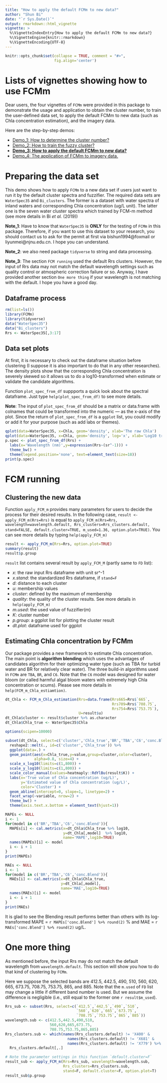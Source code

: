 ```yaml
---
title: "How to apply the default FCMm to new data?"
author: "Shun Bi"
date: "`r Sys.Date()`"
output: rmarkdown::html_vignette
vignette: >
  %\VignetteIndexEntry{How to apply the default FCMm to new data?}
  %\VignetteEngine{knitr::rmarkdown}
  %\VignetteEncoding{UTF-8}
---
```


```r
knitr::opts_chunk$set(collapse = TRUE, comment = "#>",
                      fig.align='center')
```

# Lists of vignettes showing how to use FCMm

Dear users, the four vignettes of `FCMm` were provided in this package to demonstrate the usage and application to obtain the cluster number, to train the user-defined data set, to apply the default FCMm to new data (such as Chla concentration estimation), and the imagery data.

Here are the step-by-step demos:

 - [Demo_1: How to determine the cluster number?](./doc/Cluster_number_determination.html)
 - [Demo_2: How to train the fuzzy cluster?](./doc/Fuzzy_cluster_training.html)
 - [**Demo_3: How to apply the default FCMm to new data?**](./doc/New_Data_Running_FCMm.html)
 - [Demo_4: The application of FCMm to imagery data.](./doc/Raster_Running_FCMm.html)

# Preparing the data set

This demo shows how to apply `FCMm` to a new data set if users just want to run it by the default cluster spectra and fuzzifier. The required data sets are `WaterSpec35` and `Bi_clusters`. The former is a dataset with water spectra of inland waters and corresponding Chla concentration (ug/L unit). The latter one is the seven water cluster spectra which trained by FCM-m method (see more details in Bi *et al.* (2019))

**Note_1**: Have to know that `WaterSpec35` is **ONLY** for the testing of `FCMm` in this package. Therefore, if you want to use this dataset to your research, you should contact us to ask for the permit at first via bishun1994@foxmail or liyunmei@njnu.edu.cn. I hope you can understand.

**Note_2**: we also need package `tidyverse` to string and data processing.

**Note_3**: The section `FCM running` used the default Rrs clusters. However, the input of Rrs data may not match the default wavelength settings such as quality control or atmospheric correction failure or so. Anyway, I have provided another section `One more thing` if your wavelength is not matching with the default. I hope you have a good day.

## Dataframe process

```r
rm(list=ls())
library(FCMm)
library(tidyverse)
data("WaterSpec35")
data("Bi_clusters")
Rrs <- WaterSpec35[,3:17]
```

## Data set plots

At first, it is necessary to check out the dataframe situation before clustering (I suppose it is also important to do that in any other researches). The density plots show that the corresponding Chla concentration is severely skewed so it allows us to do a log10-transformed when estimate or validate the candidate algorithms.

Function `plot_spec_from_df` suppports a quick look about the spectral dataframe. Just type `help(plot_spec_from_df)` to see more details.

**Note**: The input of `plot_spec_from_df` should be a matrix or data.frame with colnames that could be transformed into the numeric --- as the x-axis of the plot. Since the return of `plot_spec_from_df` is a `ggplot` list, you could modify or add it for your purpose (such as add labs or themes).

```r
qplot(data=WaterSpec35, x=Chla, geom='density', xlab='The raw Chla')
qplot(data=WaterSpec35, x=Chla, geom='density', log='x', xlab='Log10 transformed Chla')
p.spec <- plot_spec_from_df(Rrs) + 
  labs(x='Wavelength (nm)',y=expression(Rrs~(sr^-1))) + 
  theme_bw() + 
  theme(legend.position='none', text=element_text(size=18))
print(p.spec)
```

# FCM running

## Clustering the new data

Function `apply_FCM_m` provides many parameters for users to decide the process for their desired results. In the following case, `result <- apply_FCM_m(Rrs=Rrs)` is equal to `apply_FCM_m(Rrs=Rrs, wavelength=wavelength.default, Rrs_clusters=Rrs_clusters.default, stand=FALSE, default.cluster=TRUE, m_used=1.36, option.plot=TRUE)`. You can see more details by typing `help(apply_FCM_m)`

```r
result <- apply_FCM_m(Rrs=Rrs, option.plot=TRUE)
summary(result)
result$p.group
```

`result` list contains several result by `apply_FCM_M` (partly same to `FD` list):

 - *x*: the raw input Rrs dataframe with unit sr^-1
 - *x.stand*: the standardized Rrs dataframe, if `stand=F`
 - *d*: distance to each cluster
 - *u*: membership values
 - *cluster*: defined by the maximum of membership
 - *quality*: the quality of the cluster results. See more details in `help(apply_FCM_m)`
 - *m.used*: the used value of fuzzifier(m)
 - *K*: cluster number
 - *p.group*: a ggplot list for plotting the cluster result
 - *dt.plot*: dataframe used for ggplot

## Estimating Chla concentration by FCMm

Our package provides a new framework to estimate Chla concentration. The main point is **algorithm blending** which uses the advantages of candidates algorithm for their optimizing water type (such as TBA for turbid water and BR for relatively clear water). The three build-in algorithms used in `FCMm` are `TBA`, `BR`, and `C6`. Note that the `C6` model was designed for water bloom (or called harmful algal bloom waters with extremely high Chla concentration or scums). Please see more details in `help(FCM_m_Chla_estiamtion)`.

```r
dt_Chla <- FCM_m_Chla_estimation(Rrs=data.frame(Rrs665=Rrs$`665`,
                                                Rrs709=Rrs$`708.75`,
                                                Rrs754=Rrs$`753.75`),
                                 U=result$u)
dt_Chla$cluster <- result$cluster %>% as.character
dt_Chla$Chla_true <- WaterSpec35$Chla

options(scipen=10000)

subset(dt_Chla, select=c('cluster','Chla_true','BR','TBA','C6','conc.Blend')) %>%
  reshape2::melt(., id=c('cluster','Chla_true')) %>%
  ggplot(data=.) + 
  geom_point(aes(x=Chla_true,y=value,group=cluster,color=cluster),
             alpha=0.8, size=4) +
  scale_x_log10(limits=c(1,800)) + 
  scale_y_log10(limits=c(1,800)) +
  scale_color_manual(values=heatmaply::RdYlBu(result$K)) + 
  labs(x='True value of Chla concentration (ug/L)',
       y='Estimated value of Chla concentration (ug/L)',
       color='Cluster') + 
  geom_abline(intercept=0, slope=1, linetype=2) + 
  facet_wrap(~variable, nrow=2) + 
  theme_bw() + 
  theme(axis.text.x.bottom = element_text(hjust=1))

MAPEs <- NULL
i <- 1
for(model in c('BR','TBA','C6','conc.Blend')){
  MAPEs[i] <- cal.metrics(x=dt_Chla$Chla_true %>% log10,
                          y=dt_Chla[,model]  %>% log10,
                          name='MAPE',log10=TRUE)
  names(MAPEs)[i] <- model
  i <- i + 1
}
print(MAPEs)

MAEs <- NULL
i <- 1
for(model in c('BR','TBA','C6','conc.Blend')){
  MAEs[i] <- cal.metrics(x=dt_Chla$Chla_true,
                         y=dt_Chla[,model],
                         name='MAE',log10=TRUE)
  names(MAEs)[i] <- model
  i <- i + 1
}
print(MAEs)
```

It is glad to see the Blending result performs better than others with its log-transformed MAPE = `r MAPEs['conc.Blend'] %>% round(2)` % and MAE = `r MAEs['conc.Blend'] %>% round(2)` ug/L.

# One more thing

As mentioned before, the input Rrs may do not match the default wavelength from `wavelength.default`. This section will show you how to do that kind of clustering by `FCMm`.

Here we suppose the selected bands are 412.5, 442.5, 490, 510, 560, 620, 665, 673.75, 708.75, 753.75, 865, and 885. Note that the `m.used` of `FD` list may change a little if different band number is used. But we assume the difference is negligible (i.e., still equal to the former one `r result$m_used`).

```r
Rrs_sub <- subset(Rrs, select=c(`412.5`,`442.5`,`490`,`510`,
                                `560`,`620`,`665`,`673.75`,
                                `708.75`,`753.75`,`865`,`885`))
wavelength.sub <- c(412.5,442.5,490,510,
                    560,620,665,673.75,
                    708.75,753.75,865,885)
Rrs_clusters.sub <- which(names(Rrs_clusters.default) != 'X400' &
                            names(Rrs_clusters.default) != 'X681' & 
                            names(Rrs_clusters.default) != 'X779') %>%
  Rrs_clusters.default[,.]

# Note the parameter settings in this function `default.cluster=F`
result_sub <- apply_FCM_m(Rrs=Rrs_sub, wavelength=wavelength.sub,
                          Rrs_clusters=Rrs_clusters.sub,
                          stand=F, default.cluster=F, option.plot=T)
result_sub$p.group
```

